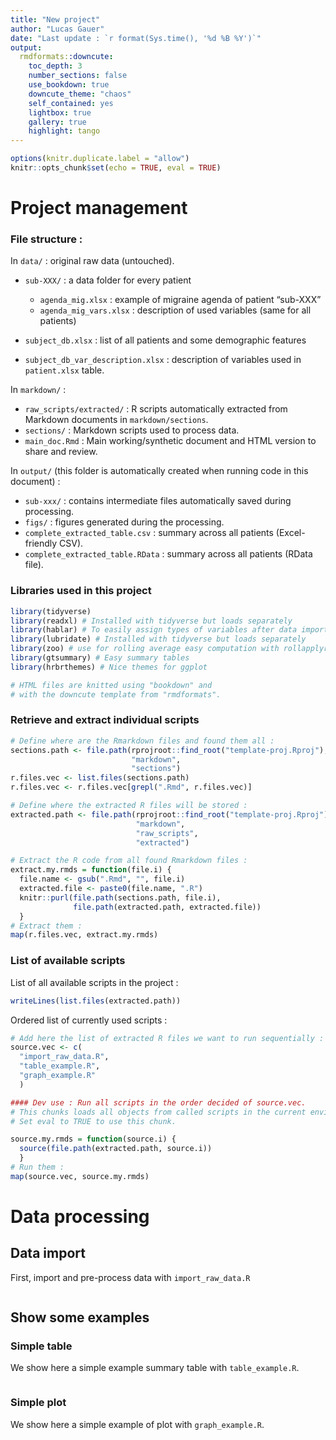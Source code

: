 ```yaml
---
title: "New project"
author: "Lucas Gauer"
date: "Last update : `r format(Sys.time(), '%d %B %Y')`"
output: 
  rmdformats::downcute:
    toc_depth: 3
    number_sections: false
    use_bookdown: true
    downcute_theme: "chaos"
    self_contained: yes
    lightbox: true
    gallery: true
    highlight: tango
---
```


```r
options(knitr.duplicate.label = "allow")
knitr::opts_chunk$set(echo = TRUE, eval = TRUE)
```

# Project management

### File structure :

In `data/` : original raw data (untouched).

-   `sub-XXX/` : a data folder for every patient

    -   `agenda_mig.xlsx` : example of migraine agenda of patient "sub-XXX"
    -   `agenda_mig_vars.xlsx` : description of used variables (same for all patients)

-   `subject_db.xlsx` : list of all patients and some demographic features

-   `subject_db_var_description.xlsx` : description of variables used in `patient.xlsx` table.

In `markdown/` :

-   `raw_scripts/extracted/` : R scripts automatically extracted from Markdown documents in `markdown/sections`.
-   `sections/` : Markdown scripts used to process data.
-   `main_doc.Rmd` : Main working/synthetic document and HTML version to share and review.

In `output/` (this folder is automatically created when running code in this document) :

-   `sub-xxx/` : contains intermediate files automatically saved during processing.
-   `figs/` : figures generated during the processing.
-   `complete_extracted_table.csv` : summary across all patients (Excel-friendly CSV).
-   `complete_extracted_table.RData` : summary across all patients (RData file).

### Libraries used in this project

```r
library(tidyverse)
library(readxl) # Installed with tidyverse but loads separately
library(hablar) # To easily assign types of variables after data importation.
library(lubridate) # Installed with tidyverse but loads separately
library(zoo) # use for rolling average easy computation with rollapplyr
library(gtsummary) # Easy summary tables
library(hrbrthemes) # Nice themes for ggplot

# HTML files are knitted using "bookdown" and
# with the downcute template from "rmdformats".
```

### Retrieve and extract individual scripts

```r
# Define where are the Rmarkdown files and found them all :
sections.path <- file.path(rprojroot::find_root("template-proj.Rproj"),
                           "markdown",
                           "sections")
r.files.vec <- list.files(sections.path)
r.files.vec <- r.files.vec[grepl(".Rmd", r.files.vec)]

# Define where the extracted R files will be stored :
extracted.path <- file.path(rprojroot::find_root("template-proj.Rproj"),
                            "markdown",
                            "raw_scripts",
                            "extracted")

# Extract the R code from all found Rmarkdown files :
extract.my.rmds = function(file.i) {
  file.name <- gsub(".Rmd", "", file.i)
  extracted.file <- paste0(file.name, ".R")
  knitr::purl(file.path(sections.path, file.i),
              file.path(extracted.path, extracted.file))
  }
# Extract them : 
map(r.files.vec, extract.my.rmds)
```

### List of available scripts

List of all available scripts in the project :

```r
writeLines(list.files(extracted.path))
```

Ordered list of currently used scripts :

```r
# Add here the list of extracted R files we want to run sequentially :
source.vec <- c(
  "import_raw_data.R",
  "table_example.R",
  "graph_example.R"
  )
```

```r
#### Dev use : Run all scripts in the order decided of source.vec.
# This chunks loads all objects from called scripts in the current environment, allowing for easy work on updated data. 
# Set eval to TRUE to use this chunk.

source.my.rmds = function(source.i) {
  source(file.path(extracted.path, source.i))
  }
# Run them :
map(source.vec, source.my.rmds)
```

# Data processing

## Data import

First, import and pre-process data with `import_raw_data.R`

```r
```

## Show some examples

### Simple table

We show here a simple example summary table with `table_example.R`.

```r
```

### Simple plot

We show here a simple example of plot with `graph_example.R`.

```r
```
